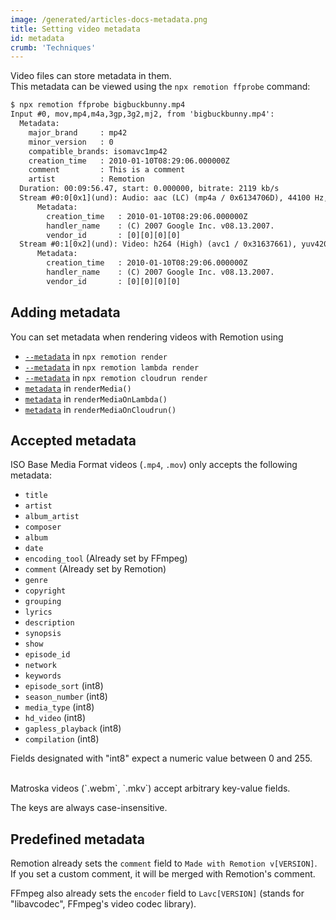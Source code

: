 ```yaml
---
image: /generated/articles-docs-metadata.png
title: Setting video metadata
id: metadata
crumb: 'Techniques'
---
```


Video files can store metadata in them.  
This metadata can be viewed using the `npx remotion ffprobe` command:

```txt title="Getting metadata" {6-8}
$ npx remotion ffprobe bigbuckbunny.mp4
Input #0, mov,mp4,m4a,3gp,3g2,mj2, from 'bigbuckbunny.mp4':
  Metadata:
    major_brand     : mp42
    minor_version   : 0
    compatible_brands: isomavc1mp42
    creation_time   : 2010-01-10T08:29:06.000000Z
    comment         : This is a comment
    artist          : Remotion
  Duration: 00:09:56.47, start: 0.000000, bitrate: 2119 kb/s
  Stream #0:0[0x1](und): Audio: aac (LC) (mp4a / 0x6134706D), 44100 Hz, stereo, fltp, 125 kb/s (default)
      Metadata:
        creation_time   : 2010-01-10T08:29:06.000000Z
        handler_name    : (C) 2007 Google Inc. v08.13.2007.
        vendor_id       : [0][0][0][0]
  Stream #0:1[0x2](und): Video: h264 (High) (avc1 / 0x31637661), yuv420p(progressive), 1280x720 [SAR 1:1 DAR 16:9], 1991 kb/s, 24 fps, 24 tbr, 24k tbn (default)
      Metadata:
        creation_time   : 2010-01-10T08:29:06.000000Z
        handler_name    : (C) 2007 Google Inc. v08.13.2007.
        vendor_id       : [0][0][0][0]
```

## Adding metadata<AvailableFrom v="4.0.216" />

You can set metadata when rendering videos with Remotion using

- [`--metadata`](/docs/cli/render#--metadata) in `npx remotion render`
- [`--metadata`](/docs/lambda/cli/render#--metadata) in `npx remotion lambda render`
- [`--metadata`](/docs/cloudrun/cli/render#--metadata) in `npx remotion cloudrun render`
- [`metadata`](/docs/renderer/render-media#metadata) in `renderMedia()`
- [`metadata`](/docs/lambda/rendermediaonlambda) in `renderMediaOnLambda()`
- [`metadata`](/docs/cloudrun/rendermediaoncloudrun) in `renderMediaOnCloudrun()`

## Accepted metadata

ISO Base Media Format videos (`.mp4`, `.mov`) only accepts the following metadata:

- `title`
- `artist`
- `album_artist`
- `composer`
- `album`
- `date`
- `encoding_tool` (Already set by FFmpeg)
- `comment` (Already set by Remotion)
- `genre`
- `copyright`
- `grouping`
- `lyrics`
- `description`
- `synopsis`
- `show`
- `episode_id`
- `network`
- `keywords`
- `episode_sort` (int8)
- `season_number` (int8)
- `media_type` (int8)
- `hd_video` (int8)
- `gapless_playback` (int8)
- `compilation` (int8)

Fields designated with "int8" expect a numeric value between 0 and 255.

<br />
Matroska videos (`.webm`, `.mkv`) accept arbitrary key-value fields.

The keys are always case-insensitive.

## Predefined metadata

Remotion already sets the `comment` field to `Made with Remotion v[VERSION]`.  
If you set a custom comment, it will be merged with Remotion's comment.

FFmpeg also already sets the `encoder` field to `Lavc[VERSION]` (stands for "libavcodec", FFmpeg's video codec library).
